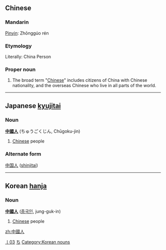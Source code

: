 {{zh-forms|[[中国人]]|[[中國]][[人]]}}
==Chinese==
===Mandarin===
[[Pinyin]]: Zhōnggúo rén
===Etymology===
Literally: China Person
===Proper noun=== 
# The broad term "[[Chinese]]" includes citizens of China with Chinese nationality, and the overseas Chinese who live in all parts of the world.
[[Category:zh-tw:Nationalities|丨03]]

----
==Japanese [[kyujitai]]==
===Noun===
'''[[中國]][[人]]''' (ちゅうごくじん, Chūgoku-jin)
#[[Chinese]] people
===Alternate form===
[[中国人]] ([[shinjitai]])
[[Category:Japanese nouns|ち]]
----

==Korean [[hanja]]==
===Noun===
'''[[中國]][[人]]''' ([[중국인]], jung-guk-in)
#[[Chinese]] people
[[Category:Korean nouns]]

[[zh:中國人]]